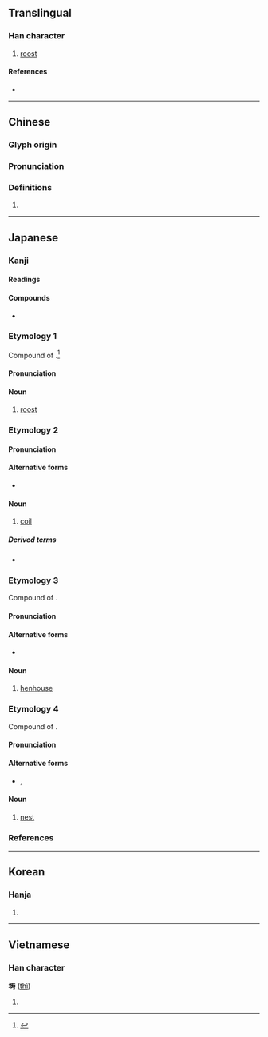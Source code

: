{{also|埘}}
{{character info/new}}
==Translingual==

===Han character===
{{Han char|rn=32|rad=土|as=10|sn=13|four=44141|canj=GAGI|ids=⿰土時}}

# [[roost]]

====References====
* {{Han ref|kx=0235.110|dkj=05329|dj=0473.040|hdz=10471.120|uh=5852|ud=22610|bh=B6F6|bd=46838}}

----

==Chinese==
{{zh-forms|s=埘}}

===Glyph origin===
{{Han etym}}

===Pronunciation===
{{zh-pron
|m=shí
|c=si4
|mc=y
|oc=y
|cat=
}}

===Definitions===
{{zh-hanzi}}

# {{rfdef|zh}}

----

==Japanese==

===Kanji===
{{ja-kanji|rs=土10}}

====Readings====
{{ja-readings|goon=[[じ]] (ji)|kanon=[[し]] (shi)|kun=[[ねぐら]] (negura), [[とぐろ]] (toguro), [[とや]] (toya), [[とぐら]] (togura)}}

====Compounds====
* {{ja-r|就塒|しゅうじ|[[roost]]ing}}

===Etymology 1===
{{ja-kanjitab|ねぐら|yomi=k}}
Compound of {{affix|sort=ねぐら|ja|寝|tr1=ne|座|tr2=kura}}.<ref name="DJR">{{R:Daijirin}}</ref> {{rendaku2|sort=ねぐら|kura|gura}}

====Pronunciation====
{{ja-pron|yomi=k|ねぐら|acc=0|acc_ref=DJR,NHK}}

====Noun====
{{ja-noun|ねぐら}}

# [[roost]]

===Etymology 2===
{{ja-kanjitab|とぐろ|yomi=k}}

====Pronunciation====
{{ja-pron|yomi=k|とぐろ|acc=3|acc_ref=DJR,NHK|acc2=0|acc2_ref=DJR,NHK}}

====Alternative forms====
* {{ja-l|蜷局}}

====Noun====
{{ja-noun|とぐろ}}

# [[coil]]

=====Derived terms=====
* {{ja-r|塒を巻く|とぐろ を まく}}

===Etymology 3===
{{ja-kanjitab|とや|yomi=k}}
Compound of {{affix|sort=とや|ja|鳥|tr1=to|屋|tr2=ya}}.

====Pronunciation====
{{ja-pron|yomi=k|とや|acc=0|acc_ref=DJR,NHK}}

====Alternative forms====
* {{ja-l|鳥屋}}

====Noun====
{{ja-noun|とや}}

# [[henhouse]]

===Etymology 4===
{{ja-kanjitab|とぐら|yomi=k}}
Compound of {{affix|sort=とぐら|ja|鳥|tr1=to|座|tr2=kura}}. {{rendaku2|sort=とぐら|kura|gura}}

====Pronunciation====
{{ja-pron|yomi=k|とぐら}}

====Alternative forms====
* {{ja-l|鳥栖}}, {{ja-l|鳥座}}

====Noun====
{{ja-noun|とぐら}}

# [[nest]]

===References===
<references/>

----

==Korean==

===Hanja===
{{ko-hanja|hangeul=시|rv=si|mr=si}}

# {{defn|lang=ko|sort=土10}}

----

==Vietnamese==

===Han character===
'''塒''' ([[thì]])

# {{defn|vi}}

{{cln|vi|Han tu}}